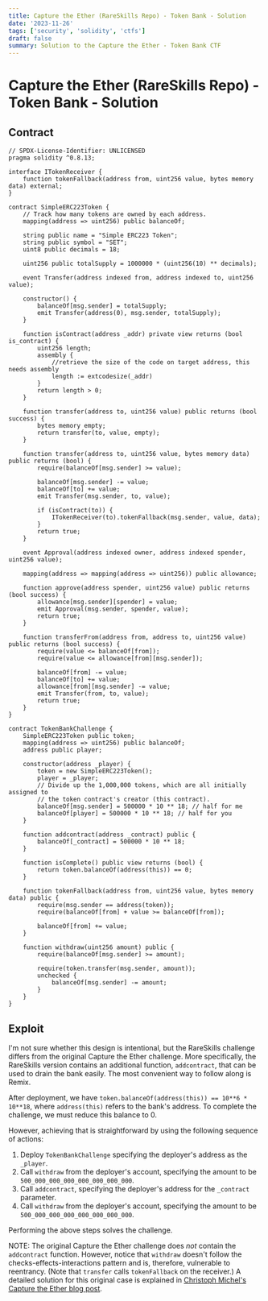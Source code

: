 ```yaml
---
title: Capture the Ether (RareSkills Repo) - Token Bank - Solution
date: '2023-11-26'
tags: ['security', 'solidity', 'ctfs']
draft: false
summary: Solution to the Capture the Ether - Token Bank CTF
---
```


# Capture the Ether (RareSkills Repo) - Token Bank - Solution

## Contract

```solidity
// SPDX-License-Identifier: UNLICENSED
pragma solidity ^0.8.13;

interface ITokenReceiver {
    function tokenFallback(address from, uint256 value, bytes memory data) external;
}

contract SimpleERC223Token {
    // Track how many tokens are owned by each address.
    mapping(address => uint256) public balanceOf;

    string public name = "Simple ERC223 Token";
    string public symbol = "SET";
    uint8 public decimals = 18;

    uint256 public totalSupply = 1000000 * (uint256(10) ** decimals);

    event Transfer(address indexed from, address indexed to, uint256 value);

    constructor() {
        balanceOf[msg.sender] = totalSupply;
        emit Transfer(address(0), msg.sender, totalSupply);
    }

    function isContract(address _addr) private view returns (bool is_contract) {
        uint256 length;
        assembly {
            //retrieve the size of the code on target address, this needs assembly
            length := extcodesize(_addr)
        }
        return length > 0;
    }

    function transfer(address to, uint256 value) public returns (bool success) {
        bytes memory empty;
        return transfer(to, value, empty);
    }

    function transfer(address to, uint256 value, bytes memory data) public returns (bool) {
        require(balanceOf[msg.sender] >= value);

        balanceOf[msg.sender] -= value;
        balanceOf[to] += value;
        emit Transfer(msg.sender, to, value);

        if (isContract(to)) {
            ITokenReceiver(to).tokenFallback(msg.sender, value, data);
        }
        return true;
    }

    event Approval(address indexed owner, address indexed spender, uint256 value);

    mapping(address => mapping(address => uint256)) public allowance;

    function approve(address spender, uint256 value) public returns (bool success) {
        allowance[msg.sender][spender] = value;
        emit Approval(msg.sender, spender, value);
        return true;
    }

    function transferFrom(address from, address to, uint256 value) public returns (bool success) {
        require(value <= balanceOf[from]);
        require(value <= allowance[from][msg.sender]);

        balanceOf[from] -= value;
        balanceOf[to] += value;
        allowance[from][msg.sender] -= value;
        emit Transfer(from, to, value);
        return true;
    }
}

contract TokenBankChallenge {
    SimpleERC223Token public token;
    mapping(address => uint256) public balanceOf;
    address public player;

    constructor(address _player) {
        token = new SimpleERC223Token();
        player = _player;
        // Divide up the 1,000,000 tokens, which are all initially assigned to
        // the token contract's creator (this contract).
        balanceOf[msg.sender] = 500000 * 10 ** 18; // half for me
        balanceOf[player] = 500000 * 10 ** 18; // half for you
    }

    function addcontract(address _contract) public {
        balanceOf[_contract] = 500000 * 10 ** 18;
    }

    function isComplete() public view returns (bool) {
        return token.balanceOf(address(this)) == 0;
    }

    function tokenFallback(address from, uint256 value, bytes memory data) public {
        require(msg.sender == address(token));
        require(balanceOf[from] + value >= balanceOf[from]);

        balanceOf[from] += value;
    }

    function withdraw(uint256 amount) public {
        require(balanceOf[msg.sender] >= amount);

        require(token.transfer(msg.sender, amount));
        unchecked {
            balanceOf[msg.sender] -= amount;
        }
    }
}
```

## Exploit

I'm not sure whether this design is intentional, but the RareSkills challenge differs from the original Capture the Ether challenge. More specifically, the RareSkills version contains an additional function, `addcontract`, that can be used to drain the bank easily. The most convenient way to follow along is Remix.

After deployment, we have `token.balanceOf(address(this)) == 10**6 * 10**18`, where `address(this)` refers to the bank's address. To complete the challenge, we must reduce this balance to 0.

However, achieving that is straightforward by using the following sequence of actions:

1. Deploy `TokenBankChallenge` specifying the deployer's address as the `_player`.
2. Call `withdraw` from the deployer's account, specifying the amount to be `500_000_000_000_000_000_000_000`.
3. Call `addcontract`, specifying the deployer's address for the `_contract` parameter.
4. Call `withdraw` from the deployer's account, specifying the amount to be `500_000_000_000_000_000_000_000`.

Performing the above steps solves the challenge.

NOTE: The original Capture the Ether challenge does _not_ contain the `addcontract` function. However, notice that `withdraw` doesn't follow the checks-effects-interactions pattern and is, therefore, vulnerable to reentrancy. (Note that `transfer` calls `tokenFallback` on the receiver.) A detailed solution for this original case is explained in [Christoph Michel's Capture the Ether blog post](https://cmichel.io/capture-the-ether-solutions/).
